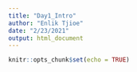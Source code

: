 ```yaml
---
title: "Day1_Intro"
author: "Enlik Tjioe"
date: "2/23/2021"
output: html_document
---
```


```r
knitr::opts_chunk$set(echo = TRUE)
```

#